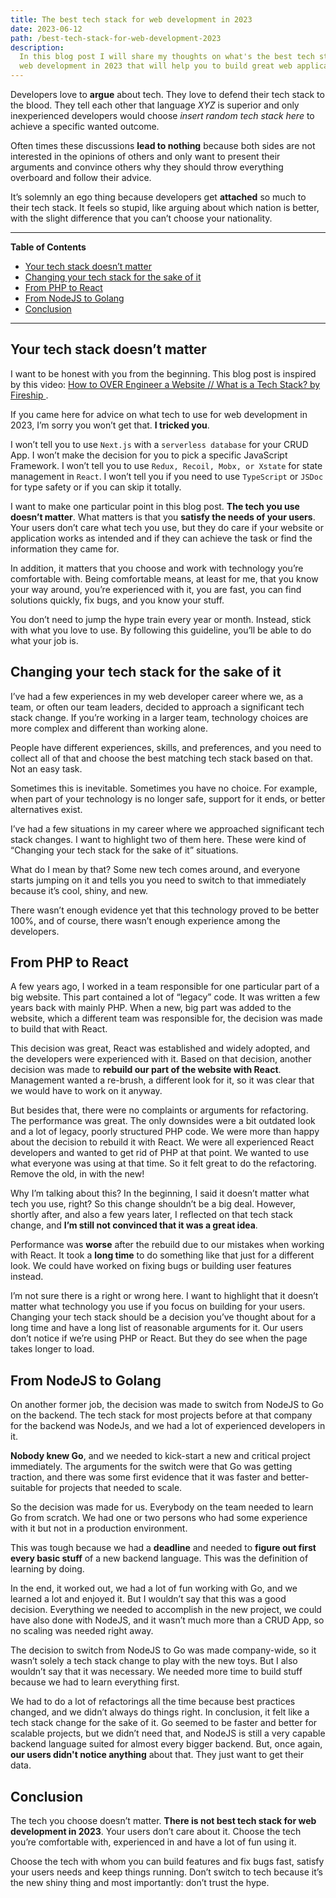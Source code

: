 ```yaml
---
title: The best tech stack for web development in 2023
date: 2023-06-12
path: /best-tech-stack-for-web-development-2023
description:
  In this blog post I will share my thoughts on what's the best tech stack for
  web development in 2023 that will help you to build great web applications.
---
```


Developers love to **argue** about tech. They love to defend their tech stack to
the blood. They tell each other that language _XYZ_ is superior and only
inexperienced developers would choose _insert random tech stack here_ to achieve
a specific wanted outcome.

Often times these discussions **lead to nothing** because both sides are not
interested in the opinions of others and only want to present their arguments
and convince others why they should throw everything overboard and follow their
advice.

It’s solemnly an ego thing because developers get **attached** so much to their
tech stack. It feels so stupid, like arguing about which nation is better, with
the slight difference that you can’t choose your nationality.

---

**Table of Contents**

- [Your tech stack doesn’t matter](#your-tech-stack-doesnt-matter)
- [Changing your tech stack for the sake of it](#changing-your-tech-stack-for-the-sake-of-it)
- [From PHP to React](#from-php-to-react)
- [From NodeJS to Golang](#from-nodejs-to-golang)
- [Conclusion](#conclusion)

---

## Your tech stack doesn’t matter <a name="your-tech-stack-doesnt-matter"></a>

I want to be honest with you from the beginning. This blog post is inspired by
this video:
[How to OVER Engineer a Website // What is a Tech Stack? by Fireship ](https://www.youtube.com/watch?v=Sxxw3qtb3_g).

If you came here for advice on what tech to use for web development in 2023, I’m
sorry you won’t get that. **I tricked you**.

I won’t tell you to use `Next.js` with a `serverless database` for your CRUD
App. I won’t make the decision for you to pick a specific JavaScript Framework.
I won’t tell you to use `Redux, Recoil, Mobx, or Xstate` for state management in
`React`. I won’t tell you if you need to use `TypeScript` or `JSDoc` for type
safety or if you can skip it totally.

I want to make one particular point in this blog post. **The tech you use
doesn’t matter**. What matters is that you **satisfy the needs of your users**.
Your users don’t care what tech you use, but they do care if your website or
application works as intended and if they can achieve the task or find the
information they came for.

In addition, it matters that you choose and work with technology you’re
comfortable with. Being comfortable means, at least for me, that you know your
way around, you’re experienced with it, you are fast, you can find solutions
quickly, fix bugs, and you know your stuff.

You don’t need to jump the hype train every year or month. Instead, stick with
what you love to use. By following this guideline, you’ll be able to do what
your job is.

## Changing your tech stack for the sake of it <a name="changing-your-tech-stack-for-the-sake-of-it"></a>

I’ve had a few experiences in my web developer career where we, as a team, or
often our team leaders, decided to approach a significant tech stack change. If
you’re working in a larger team, technology choices are more complex and
different than working alone.

People have different experiences, skills, and preferences, and you need to
collect all of that and choose the best matching tech stack based on that. Not
an easy task.

Sometimes this is inevitable. Sometimes you have no choice. For example, when
part of your technology is no longer safe, support for it ends, or better
alternatives exist.

I’ve had a few situations in my career where we approached significant tech
stack changes. I want to highlight two of them here. These were kind of
“Changing your tech stack for the sake of it” situations.

What do I mean by that? Some new tech comes around, and everyone starts jumping
on it and tells you you need to switch to that immediately because it’s cool,
shiny, and new.

There wasn’t enough evidence yet that this technology proved to be better 100%,
and of course, there wasn’t enough experience among the developers.

## From PHP to React <a name="from-php-to-react"></a>

A few years ago, I worked in a team responsible for one particular part of a big
website. This part contained a lot of “legacy” code. It was written a few years
back with mainly PHP. When a new, big part was added to the website, which a
different team was responsible for, the decision was made to build that with
React.

This decision was great, React was established and widely adopted, and the
developers were experienced with it. Based on that decision, another decision
was made to **rebuild our part of the website with React**. Management wanted a
re-brush, a different look for it, so it was clear that we would have to work on
it anyway.

But besides that, there were no complaints or arguments for refactoring. The
performance was great. The only downsides were a bit outdated look and a lot of
legacy, poorly structured PHP code. We were more than happy about the decision
to rebuild it with React. We were all experienced React developers and wanted to
get rid of PHP at that point. We wanted to use what everyone was using at that
time. So it felt great to do the refactoring. Remove the old, in with the new!

Why I’m talking about this? In the beginning, I said it doesn’t matter what tech
you use, right? So this change shouldn’t be a big deal. However, shortly after,
and also a few years later, I reflected on that tech stack change, and **I’m
still not convinced that it was a great idea**.

Performance was **worse** after the rebuild due to our mistakes when working
with React. It took a **long time** to do something like that just for a
different look. We could have worked on fixing bugs or building user features
instead.

I’m not sure there is a right or wrong here. I want to highlight that it doesn’t
matter what technology you use if you focus on building for your users. Changing
your tech stack should be a decision you’ve thought about for a long time and
have a long list of reasonable arguments for it. Our users don’t notice if we’re
using PHP or React. But they do see when the page takes longer to load.

## From NodeJS to Golang <a name="from-nodejs-to-golang"></a>

On another former job, the decision was made to switch from NodeJS to Go on the
backend. The tech stack for most projects before at that company for the backend
was NodeJs, and we had a lot of experienced developers in it.

**Nobody knew Go**, and we needed to kick-start a new and critical project
immediately. The arguments for the switch were that Go was getting traction, and
there was some first evidence that it was faster and better-suitable for
projects that needed to scale.

So the decision was made for us. Everybody on the team needed to learn Go from
scratch. We had one or two persons who had some experience with it but not in a
production environment.

This was tough because we had a **deadline** and needed to **figure out first
every basic stuff** of a new backend language. This was the definition of
learning by doing.

In the end, it worked out, we had a lot of fun working with Go, and we learned a
lot and enjoyed it. But I wouldn’t say that this was a good decision. Everything
we needed to accomplish in the new project, we could have also done with NodeJS,
and it wasn’t much more than a CRUD App, so no scaling was needed right away.

The decision to switch from NodeJS to Go was made company-wide, so it wasn’t
solely a tech stack change to play with the new toys. But I also wouldn’t say
that it was necessary. We needed more time to build stuff because we had to
learn everything first.

We had to do a lot of refactorings all the time because best practices changed,
and we didn’t always do things right. In conclusion, it felt like a tech stack
change for the sake of it. Go seemed to be faster and better for scalable
projects, but we didn’t need that, and NodeJS is still a very capable backend
language suited for almost every bigger backend. But, once again, **our users
didn't notice anything** about that. They just want to get their data.

## Conclusion <a name="conclusion"></a>

The tech you choose doesn’t matter. **There is not best tech stack for web
development in 2023**. Your users don’t care about it. Choose the tech you’re
comfortable with, experienced in and have a lot of fun using it.

Choose the tech with whom you can build features and fix bugs fast, satisfy your
users needs and keep things running. Don’t switch to tech because it’s the new
shiny thing and most importantly: don’t trust the hype.
